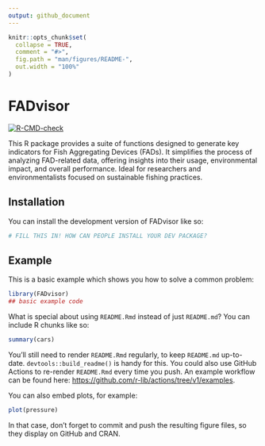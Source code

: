 ```yaml
---
output: github_document
---
```


<!-- README.md is generated from README.Rmd. Please edit that file -->

```r
knitr::opts_chunk$set(
  collapse = TRUE,
  comment = "#>",
  fig.path = "man/figures/README-",
  out.width = "100%"
)
```

# FADvisor

<!-- badges: start -->
[![R-CMD-check](https://github.com/TahaImz/FADvisor/actions/workflows/R-CMD-check.yaml/badge.svg)](https://github.com/TahaImz/FADvisor/actions/workflows/R-CMD-check.yaml)
<!-- badges: end -->

This R package provides a suite of functions designed to generate key indicators for Fish Aggregating Devices (FADs). It simplifies the process of analyzing FAD-related data, offering insights into their usage, environmental impact, and overall performance. Ideal for researchers and environmentalists focused on sustainable fishing practices.

## Installation

You can install the development version of FADvisor like so:

``` r
# FILL THIS IN! HOW CAN PEOPLE INSTALL YOUR DEV PACKAGE?
```

## Example

This is a basic example which shows you how to solve a common problem:

```r
library(FADvisor)
## basic example code
```

What is special about using `README.Rmd` instead of just `README.md`? You can include R chunks like so:

```r
summary(cars)
```

You'll still need to render `README.Rmd` regularly, to keep `README.md` up-to-date. `devtools::build_readme()` is handy for this. You could also use GitHub Actions to re-render `README.Rmd` every time you push. An example workflow can be found here: <https://github.com/r-lib/actions/tree/v1/examples>.

You can also embed plots, for example:

```r
plot(pressure)
```

In that case, don't forget to commit and push the resulting figure files, so they display on GitHub and CRAN.
